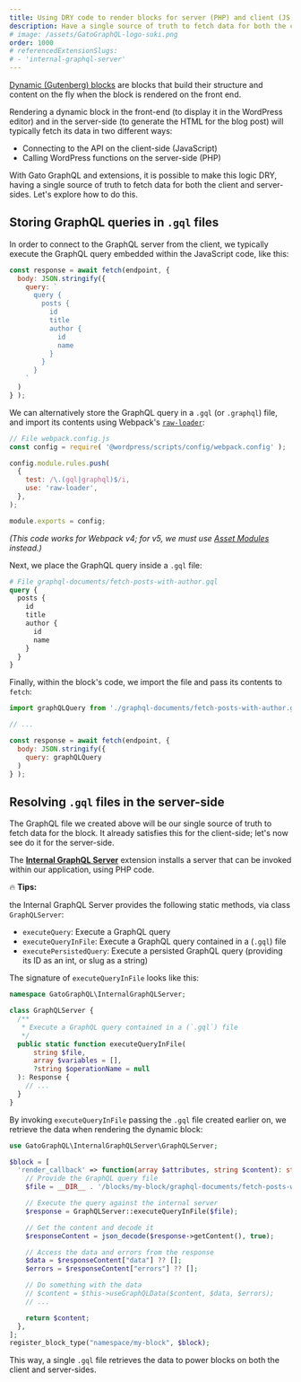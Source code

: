 ```yaml
---
title: Using DRY code to render blocks for server (PHP) and client (JS) sides 
description: Have a single source of truth to fetch data for both the client and server-sides when rendering dynamic Gutenberg blocks.
# image: /assets/GatoGraphQL-logo-suki.png
order: 1000
# referencedExtensionSlugs:
# - 'internal-graphql-server'
---
```


[Dynamic (Gutenberg) blocks](https://developer.wordpress.org/block-editor/how-to-guides/block-tutorial/creating-dynamic-blocks/) are blocks that build their structure and content on the fly when the block is rendered on the front end.

Rendering a dynamic block in the front-end (to display it in the WordPress editor) and in the server-side (to generate the HTML for the blog post) will typically fetch its data in two different ways:

- Connecting to the API on the client-side (JavaScript)
- Calling WordPress functions on the server-side (PHP)

With Gato GraphQL and extensions, it is possible to make this logic DRY, having a single source of truth to fetch data for both the client and server-sides. Let's explore how to do this.

## Storing GraphQL queries in `.gql` files

In order to connect to the GraphQL server from the client, we typically execute the GraphQL query embedded within the JavaScript code, like this:

```js
const response = await fetch(endpoint, {
  body: JSON.stringify({
    query: `
      query {
        posts {
          id
          title
          author {
            id
            name
          }
        }
      }
    `
  )
} );
```

We can alternatively store the GraphQL query in a `.gql` (or `.graphql`) file, and import its contents using Webpack's [`raw-loader`](https://v4.webpack.js.org/loaders/raw-loader/):

```js
// File webpack.config.js
const config = require( '@wordpress/scripts/config/webpack.config' );

config.module.rules.push(
  {
    test: /\.(gql|graphql)$/i,
    use: 'raw-loader',
  },
);

module.exports = config;
```

_(This code works for Webpack v4; for v5, we must use [Asset Modules](https://webpack.js.org/guides/asset-modules/) instead.)_

Next, we place the GraphQL query inside a `.gql` file:

```graphql
# File graphql-documents/fetch-posts-with-author.gql
query {
  posts {
    id
    title
    author {
      id
      name
    }
  }
}
```

Finally, within the block's code, we import the file and pass its contents to `fetch`:

```js
import graphQLQuery from './graphql-documents/fetch-posts-with-author.gql';

// ...

const response = await fetch(endpoint, {
  body: JSON.stringify({
    query: graphQLQuery
  )
} );
```

## Resolving `.gql` files in the server-side

The GraphQL file we created above will be our single source of truth to fetch data for the block. It already satisfies this for the client-side; let's now see do it for the server-side.

The [**Internal GraphQL Server**](https://gatographql.com/extensions/internal-graphql-server/) extension installs a server that can be invoked within our application, using PHP code.

<div class="doc-highlight" markdown="1">

🔥 **Tips:**

the Internal GraphQL Server provides the following static methods, via class `GraphQLServer`:

- `executeQuery`: Execute a GraphQL query
- `executeQueryInFile`: Execute a GraphQL query contained in a (`.gql`) file
- `executePersistedQuery`: Execute a persisted GraphQL query (providing its ID as an int, or slug as a string)

</div>

The signature of `executeQueryInFile` looks like this:

```php
namespace GatoGraphQL\InternalGraphQLServer;

class GraphQLServer {
  /**
   * Execute a GraphQL query contained in a (`.gql`) file
   */
  public static function executeQueryInFile(
      string $file,
      array $variables = [],
      ?string $operationName = null
  ): Response {
    // ...
  }
}
```

By invoking `executeQueryInFile` passing the `.gql` file created earlier on, we retrieve the data when rendering the dynamic block:

```php
use GatoGraphQL\InternalGraphQLServer\GraphQLServer;

$block = [
  'render_callback' => function(array $attributes, string $content): string {
    // Provide the GraphQL query file
    $file = __DIR__ . '/blocks/my-block/graphql-documents/fetch-posts-with-author.gql';

    // Execute the query against the internal server
    $response = GraphQLServer::executeQueryInFile($file);

    // Get the content and decode it
    $responseContent = json_decode($response->getContent(), true);

    // Access the data and errors from the response
    $data = $responseContent["data"] ?? [];
    $errors = $responseContent["errors"] ?? [];

    // Do something with the data
    // $content = $this->useGraphQLData($content, $data, $errors);
    // ...

    return $content;
  },
];
register_block_type("namespace/my-block", $block);
```

This way, a single `.gql` file retrieves the data to power blocks on both the client and server-sides.
